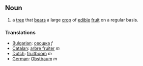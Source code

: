 ==Noun==

# a [[tree]] that [[bears]] a large [[crop]] of [[edible]] [[fruit]] on a regular basis.

===Translations===
*[[Bulgarian]]: [[овошка]] ''f''
*[[Catalan]]: [[arbre fruiter]] ''m''
*[[Dutch]]: [[fruitboom]] ''m''
*[[German]]: [[Obstbaum]] ''m''